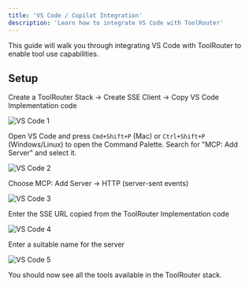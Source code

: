 ```yaml
---
title: 'VS Code / Copilot Integration'
description: 'Learn how to integrate VS Code with ToolRouter'
---
```


This guide will walk you through integrating VS Code with ToolRouter to enable tool use capabilities.

## Setup

Create a ToolRouter Stack -> Create SSE Client -> Copy VS Code Implementation code

<img src="/images/integration/vscode/0.png" alt="VS Code 1" />

Open VS Code and press `Cmd+Shift+P` (Mac) or `Ctrl+Shift+P` (Windows/Linux) to open the Command Palette. Search for "MCP: Add Server" and select it.

<img src="/images/integration/vscode/1.png" alt="VS Code 2" />

Choose MCP: Add Server -> HTTP (server-sent events)

<img src="/images/integration/vscode/2.png" alt="VS Code 3" />

Enter the SSE URL copied from the ToolRouter Implementation code

<img src="/images/integration/vscode/3.png" alt="VS Code 4" />

Enter a suitable name for the server

<img src="/images/integration/vscode/4.png" alt="VS Code 5" />

You should now see all the tools available in the ToolRouter stack.


